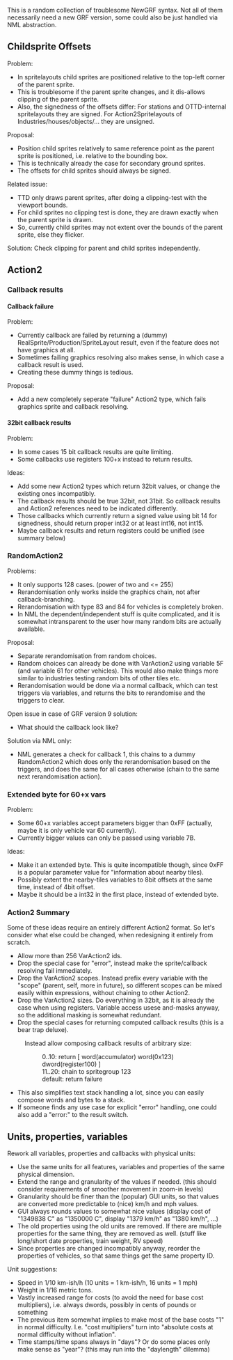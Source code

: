 This is a random collection of troublesome NewGRF syntax.
Not all of them necessarily need a new GRF version, some could also be just handled via NML abstraction.


== Childsprite Offsets ==
Problem:
* In spritelayouts child sprites are positioned relative to the top-left corner of the parent sprite.
* This is troublesome if the parent sprite changes, and it dis-allows clipping of the parent sprite.
* Also, the signedness of the offsets differ: For stations and OTTD-internal spritelayouts they are signed. For Action2Spritelayouts of Industries/houses/objects/... they are unsigned.

Proposal:
* Position child sprites relatively to same reference point as the parent sprite is positioned, i.e. relative to the bounding box.
* This is technically already the case for secondary ground sprites.
* The offsets for child sprites should always be signed.

Related issue:
* TTD only draws parent sprites, after doing a clipping-test with the viewport bounds.
* For child sprites no clipping test is done, they are drawn exactly when the parent sprite is drawn.
* So, currently child sprites may not extent over the bounds of the parent sprite, else they flicker.
Solution: Check clipping for parent and child sprites independently.

== Action2 ==

=== Callback results ===

==== Callback failure ====
Problem:
* Currently callback are failed by returning a (dummy) RealSprite/Production/SpriteLayout result, even if the feature does not have graphics at all.
* Sometimes failing graphics resolving also makes sense, in which case a callback result is used.
* Creating these dummy things is tedious.

Proposal:
* Add a new completely seperate "failure" Action2 type, which fails graphics sprite and callback resolving.


==== 32bit callback results ====
Problem:
* In some cases 15 bit callback results are quite limiting.
* Some callbacks use registers 100+x instead to return results.

Ideas:
* Add some new Action2 types which return 32bit values, or change the existing ones incompatibly.
* The callback results should be true 32bit, not 31bit. So callback results and Action2 references need to be indicated differently.
* Those callbacks which currently return a signed value using bit 14 for signedness, should return proper int32 or at least int16, not int15.
* Maybe callback results and return registers could be unified (see summary below)


=== RandomAction2 ===
Problems:
* It only supports 128 cases. (power of two and <= 255)
* Rerandomisation only works inside the graphics chain, not after callback-branching.
* Rerandomisation with type 83 and 84 for vehicles is completely broken.
* In NML the dependent/independent stuff is quite complicated, and it is somewhat intransparent to the user how many random bits are actually available.

Proposal:
* Separate rerandomisation from random choices.
* Random choices can already be done with VarAction2 using variable 5F (and variable 61 for other vehicles). This would also make things more similar to industries testing random bits of other tiles etc.
* Rerandomisation would be done via a normal callback, which can test triggers via variables, and returns the bits to rerandomise and the triggers to clear.

Open issue in case of GRF version 9 solution:
* What should the callback look like?

Solution via NML only:
* NML generates a check for callback 1, this chains to a dummy RandomAction2 which does only the rerandomisation based on the triggers, and does the same for all cases otherwise (chain to the same next rerandomisation action).


=== Extended byte for 60+x vars ===
Problem:
* Some 60+x variables accept parameters bigger than 0xFF (actually, maybe it is only vehicle var 60 currently).
* Currently bigger values can only be passed using variable 7B.

Ideas:
* Make it an extended byte. This is quite incompatible though, since 0xFF is a popular parameter value for "information about nearby tiles).
* Possibly extent the nearby-tiles variables to 8bit offsets at the same time, instead of 4bit offset.
* Maybe it should be a int32 in the first place, instead of extended byte.


=== Action2 Summary ===
Some of these ideas require an entirely different Action2 format. So let's consider what else could be changed, when redesigning it entirely from scratch.
* Allow more than 256 VarAction2 ids.
* Drop the special case for "error", instead make the sprite/callback resolving fail immediately.
* Drop the VarAction2 scopes. Instead prefix every variable with the "scope" (parent, self, more in future), so different scopes can be mixed easily within expressions, without chaining to other Action2.
* Drop the VarAction2 sizes. Do everything in 32bit, as it is already the case when using registers. Variable access usese and-masks anyway, so the additional masking is somewhat redundant.
* Drop the special cases for returning computed callback results (this is a bear trap deluxe).
: Instead allow composing callback results of arbitrary size:
:: 0..10: return [ word(accumulator) word(0x123) dword(register100) ]
:: 11..20: chain to spritegroup 123
:: default: return failure
* This also simplifies text stack handling a lot, since you can easily compose words and bytes to a stack.
* If someone finds any use case for explicit "error" handling, one could also add a "error:" to the result switch.

== Units, properties, variables ==
Rework all variables, properties and callbacks with physical units:
* Use the same units for all features, variables and properties of the same physical dimension.
* Extend the range and granularity of the values if needed. (this should consider requirements of smoother movement in zoom-in levels)
* Granularity should be finer than the (popular) GUI units, so that values are converted more predictable to (nice) km/h and mph values.
* GUI always rounds values to somewhat nice values (display cost of "1349838 C" as "1350000 C", display "1379 km/h" as "1380 km/h", ...)
* The old properties using the old units are removed. If there are multiple properties for the same thing, they are removed as well. (stuff like long/short date properties, train weight, RV speed)
* Since properties are changed incompatibly anyway, reorder the properties of vehicles, so that same things get the same property ID.

Unit suggestions:
* Speed in 1/10 km-ish/h (10 units = 1 km-ish/h, 16 units = 1 mph)
* Weight in 1/16 metric tons.
* Vastly increased range for costs (to avoid the need for base cost multipliers), i.e. always dwords, possibly in cents of pounds or something
* The previous item somewhat implies to make most of the base costs "1" in normal difficulty. I.e. "cost multipliers" turn into "absolute costs at normal difficulty without inflation".
* Time stamps/time spans always in "days"? Or do some places only make sense as "year"? (this may run into the "daylength" dilemma)
